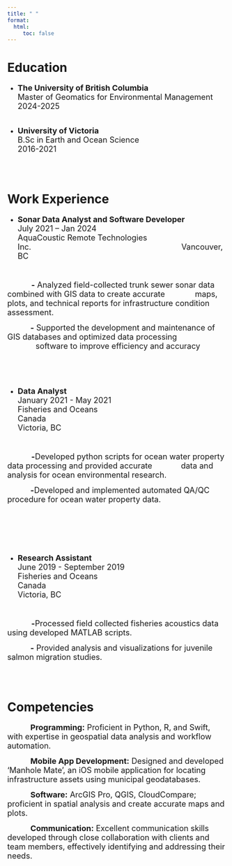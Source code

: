 ```yaml
---
title: " "
format: 
  html:
     toc: false
---
```



# Education

-   <span style="font-size: 18px;">
<strong>The University of British Columbia</strong> <br>
Master of Geomatics for Environmental Management<br>
2024-2025<br><br>
</span>

-   <span style="font-size: 18px;">
<strong>University of Victoria</strong><br>
B.Sc in Earth and Ocean Science<br>
2016-2021<br>
</span>

<br><br>



# Work Experience
-   <span style="font-size: 18px;">
<strong>Sonar Data Analyst and Software Developer	</strong> <span style="margin-right: 240px;"></span>   July 2021 – Jan 2024 <br>
AquaCoustic Remote Technologies Inc. <span style="margin-right: 335px;"></span> 
Vancouver, BC

</span> 
<br>

 <span style="font-size: 18px;"><span style="margin-right: 55px;"></span><strong>-</strong> Analyzed field-collected trunk sewer sonar data combined with GIS data to create accurate</span>
  <span style="font-size: 18px;"><span style="margin-right: 65px;"></span>  maps, plots, and technical reports for infrastructure condition assessment.</span>

 <span style="font-size: 18px;"><span style="margin-right: 53px;"></span><strong>-</strong> Supported the development and maintenance of GIS databases and optimized data processing</span>
  <span style="font-size: 18px;"><span style="margin-right: 65px;"></span>software to improve efficiency and accuracy</span>
<br><br> <br><br><br>  



-   <span style="font-size: 18px;">
<strong>Data Analyst</strong> <span style="margin-right: 450px;"></span>January 2021 - May 2021<br>
Fisheries and Oceans Canada<span style="margin-right: 430px;"></span> 
Victoria, BC

</span> 
<br>

 
 <span style="font-size: 18px;"><span style="margin-right: 55px;"></span><strong>-</strong>Developed python scripts for ocean water property data processing and provided accurate</span>
  <span style="font-size: 18px;"><span style="margin-right: 62px;"></span>data and analysis for ocean environmental research.</span>


 <span style="font-size: 18px;"><span style="margin-right: 53px;"></span><strong>-</strong>Developed and implemented automated QA/QC procedure for ocean water property data.</span>

<br><br> <br><br><br>  


-   <span style="font-size: 18px;">
<strong>Research Assistant</strong> <span style="margin-right: 380px;"></span>   June 2019 - September 2019 <br>
Fisheries and Oceans Canada<span style="margin-right: 435px;"></span> 
Victoria, BC

</span> 
<br>

 
 <span style="font-size: 18px;"><span style="margin-right: 55px;"></span><strong>-</strong>Processed field collected fisheries acoustics data using developed MATLAB scripts. </span>
 

 <span style="font-size: 18px;"><span style="margin-right: 53px;"></span><strong>-</strong> Provided analysis and visualizations for juvenile salmon migration studies.</span>

<br><br>


# Competencies

 <span style="font-size: 18px;"><span style="margin-right: 53px;"></span><strong>Programming:</strong> Proficient in Python, R, and Swift, with expertise in geospatial data analysis and workflow automation. </span><br>
 
   <span style="font-size: 18px;"><span style="margin-right: 53px;"></span><strong>Mobile App Development:</strong> Designed and developed ‘Manhole Mate’, an iOS mobile application for locating infrastructure assets 
using municipal geodatabases.</span><br>
  
 
 <span style="font-size: 18px;"><span style="margin-right: 53px;"></span><strong>Software:</strong> ArcGIS Pro, QGIS, CloudCompare; proficient in spatial analysis and create accurate maps and plots.</span><br>
 
  <span style="font-size: 18px;"><span style="margin-right: 53px;"></span><strong>Communication:</strong> Excellent communication skills developed through close collaboration with clients and team members, effectively identifying and addressing their needs.</span><br>
  




